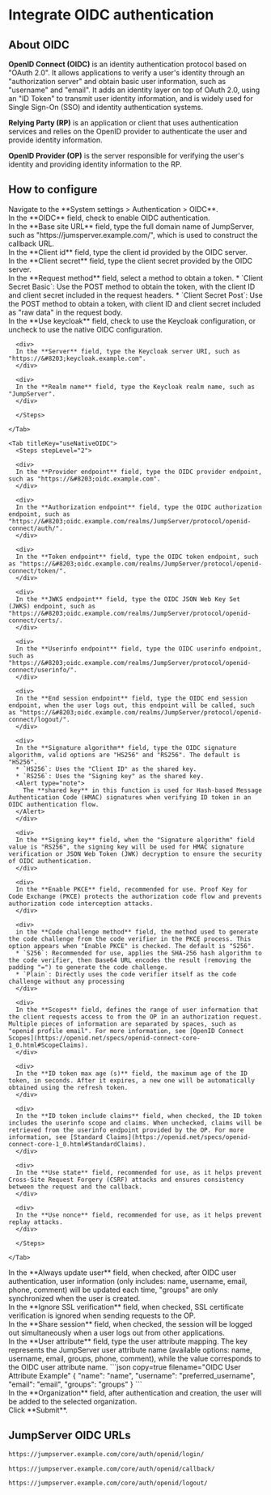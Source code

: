 # Integrate OIDC authentication <Icon name="xpack"/>

## About OIDC

**OpenID Connect (OIDC)** is an identity authentication protocol based on "OAuth 2.0". It allows applications to verify a user's identity through an "authorization server" and obtain basic user information, such as "username" and "email". It adds an identity layer on top of OAuth 2.0, using an "ID Token" to transmit user identity information, and is widely used for Single Sign-On (SSO) and identity authentication systems.

**Relying Party (RP)** is an application or client that uses authentication services and relies on the OpenID provider to authenticate the user and provide identity information.

**OpenID Provider (OP)** is the server responsible for verifying the user's identity and providing identity information to the RP.


## How to configure
<Steps>
<div>
<Nav name="system-settings" />
</div>

<div>
Navigate to the **System settings > Authentication > OIDC**.
</div>

<div>
In the **OIDC** field, check to enable OIDC authentication.
</div>

<div>
In the **Base site URL** field, type the full domain name of JumpServer, such as "https://&#8203;jumsperver.example.com/", which is used to construct the callback URL.
</div>

<div>
In the **Client id** field, type the client id provided by the OIDC server.
</div>

<div>
In the **Client secret** field, type the client secret provided by the OIDC server.
</div>

<div>
In the **Request method** field, select a method to obtain a token.
* `Client Secret Basic`: Use the POST method to obtain the token, with the client ID and client secret included in the request headers.
* `Client Secret Post`: Use the POST method to obtain a token, with client ID and client secret included as "raw data" in the request body.
</div>

<div>
In the **Use keycloak** field, check to use the Keycloak configuration, or uncheck to use the native OIDC configuration.
  <Tabs
    titlesMap={{
      useKeycloak: "Use Keycloak",
      useNativeOIDC: "Use Native OIDC",
    }}
  >
    <Tab titleKey="useKeycloak">
      <Steps stepLevel="2">

      <div>
      In the **Server** field, type the Keycloak server URI, such as "https://&#8203;keycloak.example.com".
      </div>

      <div>
      In the **Realm name** field, type the Keycloak realm name, such as "JumpServer".
      </div>

      </Steps>
    
    </Tab>

    <Tab titleKey="useNativeOIDC">
      <Steps stepLevel="2">

      <div>
      In the **Provider endpoint** field, type the OIDC provider endpoint, such as "https://&#8203;oidc.example.com".
      </div>

      <div>
      In the **Authorization endpoint** field, type the OIDC authorization endpoint, such as "https://&#8203;oidc.example.com/realms/JumpServer/protocol/openid-connect/auth/".
      </div>

      <div>
      In the **Token endpoint** field, type the OIDC token endpoint, such as "https://&#8203;oidc.example.com/realms/JumpServer/protocol/openid-connect/token/".
      </div>

      <div>
      In the **JWKS endpoint** field, type the OIDC JSON Web Key Set (JWKS) endpoint, such as "https://&#8203;oidc.example.com/realms/JumpServer/protocol/openid-connect/certs/.
      </div>

      <div>
      In the **Userinfo endpoint** field, type the OIDC userinfo endpoint, such as "https://&#8203;oidc.example.com/realms/JumpServer/protocol/openid-connect/userinfo/".
      </div>

      <div>
      In the **End session endpoint** field, type the OIDC end session endpoint, when the user logs out, this endpoint will be called, such as "https://&#8203;oidc.example.com/realms/JumpServer/protocol/openid-connect/logout/".
      </div>

      <div>
      In the **Signature algorithm** field, type the OIDC signature algorithm, valid options are "HS256" and "RS256". The default is "HS256".
      * `HS256`: Uses the "Client ID" as the shared key.
      * `RS256`: Uses the "Signing key" as the shared key.
      <Alert type="note">
        The **shared key** in this function is used for Hash-based Message Authentication Code (HMAC) signatures when verifying ID token in an OIDC authentication flow.
      </Alert>
      </div>

      <div>
      In the **Signing key** field, when the "Signature algorithm" field value is "RS256", the signing key will be used for HMAC signature verification or JSON Web Token (JWK) decryption to ensure the security of OIDC authentication.
      </div>

      <div>
      In the **Enable PKCE** field, recommended for use. Proof Key for Code Exchange (PKCE) protects the authorization code flow and prevents authorization code interception attacks.
      </div>

      <div>
      in the **Code challenge method** field, the method used to generate the code challenge from the code verifier in the PKCE process. This option appears when "Enable PKCE" is checked. The default is "S256".
      * `S256`: Recommended for use, applies the SHA-256 hash algorithm to the code verifier, then Base64 URL encodes the result (removing the padding "=") to generate the code challenge.
      * `Plain`: Directly uses the code verifier itself as the code challenge without any processing
      </div>

      <div>
      In the **Scopes** field, defines the range of user information that the client requests access to from the OP in an authorization request. Multiple pieces of information are separated by spaces, such as "openid profile email". For more information, see [OpenID Connect Scopes](https://openid.net/specs/openid-connect-core-1_0.html#ScopeClaims).
      </div>

      <div>
      In the **ID token max age (s)** field, the maximum age of the ID token, in seconds. After it expires, a new one will be automatically obtained using the refresh token.
      </div>

      <div>
      In the **ID token include claims** field, when checked, the ID token includes the userinfo scope and claims. When unchecked, claims will be retrieved from the userinfo endpoint provided by the OP. For more information, see [Standard Claims](https://openid.net/specs/openid-connect-core-1_0.html#StandardClaims).
      </div>

      <div>
      In the **Use state** field, recommended for use, as it helps prevent Cross-Site Request Forgery (CSRF) attacks and ensures consistency between the request and the callback.
      </div>

      <div>
      In the **Use nonce** field, recommended for use, as it helps prevent replay attacks.
      </div>

      </Steps>
    
    </Tab>

  </Tabs>
</div> 

<div>
In the **Always update user** field, when checked, after OIDC user authentication, user information (only includes: name, username, email, phone, comment) will be updated each time, "groups" are only synchronized when the user is created.
</div>

<div>
In the **Ignore SSL verification** field, when checked, SSL certificate verification is ignored when sending requests to the OP.
</div>

<div>
In the **Share session** field, when checked, the session will be logged out simultaneously when a user logs out from other applications.
</div>

<div>
In the **User attribute** field, type the user attribute mapping. The key represents the JumpServer user attribute name (available options: name, username, email, groups, phone, comment), while the value corresponds to the OIDC user attribute name.
```json copy=true filename="OIDC User Attribute Example"
{
  "name": "name",
  "username": "preferred_username",
  "email": "email",
  "groups": "groups"
}
```
</div>

<div>
In the **Organization** field, after authentication and creation, the user will be added to the selected organization.
</div>

<div>
Click **Submit**.
</div>

</Steps>


## JumpServer OIDC URLs
```md filename="Login URL"
https://jumpserver.example.com/core/auth/openid/login/
```

```md filename="Login Success Callback URL"
https://jumpserver.example.com/core/auth/openid/callback/
```

```md filename="Logout URL"
https://jumpserver.example.com/core/auth/openid/logout/
```